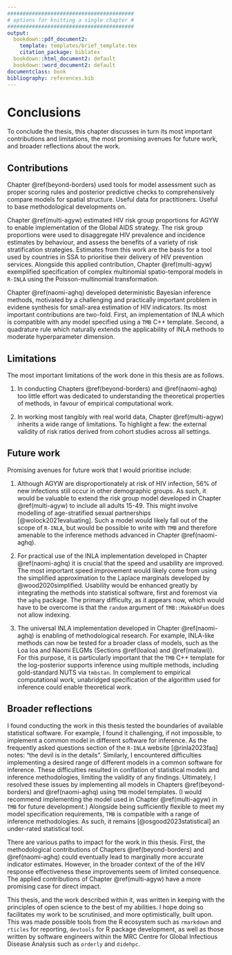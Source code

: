 ```yaml
---
#########################################
# options for knitting a single chapter #
#########################################
output:
  bookdown::pdf_document2:
    template: templates/brief_template.tex
    citation_package: biblatex
  bookdown::html_document2: default
  bookdown::word_document2: default
documentclass: book
bibliography: references.bib
---
```


# Conclusions {#conclusions}
\adjustmtc
\markboth{Conclusions}{}
<!-- For PDF output, include these two LaTeX commands after unnumbered chapter headings, otherwise the mini table of contents and the running header will show the previous chapter -->

<!-- JWE: Minor corrections often involve (1) fixing typos, (2) clarifying things, (3) elaborating on the contributions to science and implications of the PhD in the conclusions chapter [by far the most common point of examiner feedback] -->

To conclude the thesis, this chapter discusses in turn its most important contributions and limitations, the most promising avenues for future work, and broader reflections about the work.

## Contributions

Chapter \@ref(beyond-borders) used tools for model assessment such as proper scoring rules and posterior predictive checks to comprehensively compare models for spatial structure.
Useful data for practitioners.
Useful to base methodological developments on.

Chapter \@ref(multi-agyw) estimated HIV risk group proportions for AGYW to enable implementation of the Global AIDS strategy.
The risk group proportions were used to disaggregate HIV prevalence and incidence estimates by behaviour, and assess the benefits of a variety of risk stratification strategies.
Estimates from this work are the basis for a tool used by countries in SSA to prioritise their delivery of HIV prevention services.
Alongside this applied contribution, Chapter \@ref(multi-agyw) exemplified specification of complex multinomial spatio-temporal models in `R-INLA` using the Poisson-multinomial transformation.

Chapter \@ref(naomi-aghq) developed deterministic Bayesian inference methods, motivated by a challenging and practically important problem in evidene synthesis for small-area estimation of HIV indicators.
Its most important contributions are two-fold.
First, an implementation of INLA which is compatible with any model specified using a `TMB` C++ template.
Second, a quadrature rule which naturally extends the applicability of INLA methods to moderate hyperparameter dimension.

## Limitations

The most important limitations of the work done in this thesis are as follows.

1. In conducting Chapters \@ref(beyond-borders) and \@ref(naomi-aghq) too little effort was dedicated to understanding the theoretical properties of methods, in favour of empirical computational work.

2. In working most tangibly with real world data, Chapter \@ref(multi-agyw) inherits a wide range of limitations.
To highlight a few:
the external validity of risk ratios derived from cohort studies across all settings.

## Future work

Promising avenues for future work that I would prioritise include:

1. Although AGYW are disproportionately at risk of HIV infection, 56% of new infections still occur in other demographic groups.
As such, it would be valuable to extend the risk group model developed in Chapter \@ref(multi-agyw) to include all adults 15-49.
This might involve modelling of age-stratified sexual partnerships [@wolock2021evaluating].
Such a model would likely fall out of the scope of `R-INLA`, but would be possible to write with `TMB` and therefore amenable to the inference methods advanced in Chapter \@ref(naomi-aghq).

2. For practical use of the INLA implementation developed in Chapter \@ref(naomi-aghq) it is crucial that the speed and usability are improved.
The most important speed improvement would likely come from using the simplified approximation to the Laplace marginals developed by @wood2020simplified.
Usability would be enhanced greatly by integrating the methods into statistical software, first and foremost via the `aghq` package.
The primary difficulty, as it appears now, which would have to be overcome is that the `random` argument of `TMB::MakeADFun` does not allow indexing.

3. The universal INLA implementation developed in Chapter \@ref(naomi-aghq) is enabling of methodological research.
For example, INLA-like methods can now be tested for a broader class of models, such as the Loa loa and Naomi ELGMs (Sections \@ref(loaloa) and \@ref(malawi)).
For this purpose, it is particularly important that the `TMB` C++ template for the log-posterior supports inference using multiple methods, including gold-standard NUTS via `tmbstan`.
In complement to empirical computational work, unabridged specification of the algorithm used for inference could enable theoretical work.

## Broader reflections

I found conducting the work in this thesis tested the boundaries of available statistical software.
For example, I found it challenging, if not impossible, to implement a common model in different software for inference.
As the frequently asked questions section of the `R-INLA` website [@rinla2023faq] notes: "the devil is in the details".
Similarly, I encountered difficulties implementing a desired range of different models in a common software for inference.
These difficulties resulted in conflation of statistical models and inference methodologies, limiting the validity of any findings.
Ultimately, I resolved these issues by implementing all models in Chapters \@ref(beyond-borders) and \@ref(naomi-aghq) using `TMB` model templates.
(I would recommend implementing the model used in Chapter \@ref(multi-agyw) in `TMB` for future development.)
Alongside being sufficiently flexible to meet my model specification requirements, `TMB` is compatible with a range of inference methodologies.
As such, it remains [@osgood2023statistical] an under-rated statistical tool.

There are various paths to impact for the work in this thesis.
First, the methodological contributions of Chapters \@ref(beyond-borders) and \@ref(naomi-aghq) could eventually lead to marginally more accurate indicator estimates.
However, in the broader context of the  of the HIV response effectiveness these improvements seem of limited consequence.
The applied contributions of Chapter \@ref(multi-agyw) have a more promising case for direct impact.

This thesis, and the work described within it, was written in keeping with the principles of open science to the best of my abilities.
I hope doing so facilitates my work to be scrutinised, and more optimistically, built upon.
This was made possible tools from the R ecosystem such as `rmarkdown` and `rticles` for reporting, `devtools` for R package development, as well as those written by software engineers within the MRC Centre for Global Infectious Disease Analysis such as `orderly` and `didehpc`.

<!-- Aims for HIV response going forward, and the surveillance capabilities needed to meet them. -->
<!-- Greater reliance on routine health system data. -->
<!-- It is not recommended to include HIV testing in nationally representative household surveys in low (<2%) HIV prevalence settings [@world2005guidelines]. -->
<!-- Patient-level HIV data systems [@world2017consolidated] and case-based surveillance (CBS). -->
<!-- Integration of HIV services with other health programs and strengthening of health systems. -->
